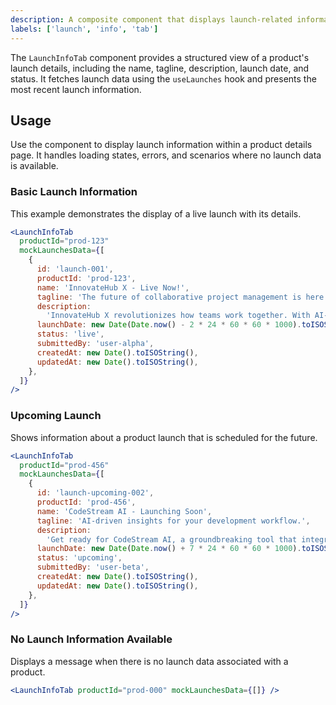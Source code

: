 ```yaml
---
description: A composite component that displays launch-related information for a product, fetched via useLaunches.
labels: ['launch', 'info', 'tab']
---
```


The `LaunchInfoTab` component provides a structured view of a product's launch details, including the name, tagline, description, launch date, and status. It fetches launch data using the `useLaunches` hook and presents the most recent launch information.

## Usage

Use the component to display launch information within a product details page. It handles loading states, errors, and scenarios where no launch data is available.

### Basic Launch Information

This example demonstrates the display of a live launch with its details.

```jsx
<LaunchInfoTab
  productId="prod-123"
  mockLaunchesData={[
    {
      id: 'launch-001',
      productId: 'prod-123',
      name: 'InnovateHub X - Live Now!',
      tagline: 'The future of collaborative project management is here.',
      description:
        'InnovateHub X revolutionizes how teams work together. With AI-powered task management, seamless integrations, and real-time updates, it\'s the ultimate platform for bringing your ideas to life.',
      launchDate: new Date(Date.now() - 2 * 24 * 60 * 60 * 1000).toISOString(), // 2 days ago
      status: 'live',
      submittedBy: 'user-alpha',
      createdAt: new Date().toISOString(),
      updatedAt: new Date().toISOString(),
    },
  ]}
/>
```
### Upcoming Launch
Shows information about a product launch that is scheduled for the future.
```jsx
<LaunchInfoTab
  productId="prod-456"
  mockLaunchesData={[
    {
      id: 'launch-upcoming-002',
      productId: 'prod-456',
      name: 'CodeStream AI - Launching Soon',
      tagline: 'AI-driven insights for your development workflow.',
      description:
        'Get ready for CodeStream AI, a groundbreaking tool that integrates directly into your IDE to provide intelligent code suggestions, automated refactoring, and performance analysis. Prepare to supercharge your coding sessions and reduce development time significantly.',
      launchDate: new Date(Date.now() + 7 * 24 * 60 * 60 * 1000).toISOString(), // 7 days from now
      status: 'upcoming',
      submittedBy: 'user-beta',
      createdAt: new Date().toISOString(),
      updatedAt: new Date().toISOString(),
    },
  ]}
/>
```
### No Launch Information Available
Displays a message when there is no launch data associated with a product.
```jsx
<LaunchInfoTab productId="prod-000" mockLaunchesData={[]} />